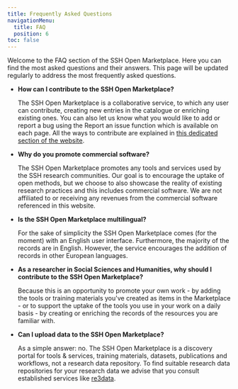 ```yaml
---
title: Frequently Asked Questions
navigationMenu:
  title: FAQ
  position: 6
toc: false
---
```


Welcome to the FAQ section of the SSH Open Marketplace. Here you can find the most asked questions
and their answers. This page will be updated regularly to address the most frequently asked
questions.

- **How can I contribute to the SSH Open Marketplace?**

  The SSH Open Marketplace is a collaborative service, to which any user can contribute, creating
  new entries in the catalogue or enriching existing ones. You can also let us know what you would
  like to add or report a bug using the Report an issue function which is available on each page.
  All the ways to contribute are explained in
  [this dedicated section of the website](/contribute/overview).

- **Why do you promote commercial software?**

  The SSH Open Marketplace promotes any tools and services used by the SSH research communities. Our
  goal is to encourage the uptake of open methods, but we choose to also showcase the reality of
  existing research practices and this includes commercial software. We are not affiliated to or
  receiving any revenues from the commercial software referenced in this website.

- **Is the SSH Open Marketplace multilingual?**

  For the sake of simplicity the SSH Open Marketplace comes (for the moment) with an English user
  interface. Furthermore, the majority of the records are in English. However, the service
  encourages the addition of records in other European languages.

- **As a researcher in Social Sciences and Humanities, why should I contribute to the SSH Open
  Marketplace?**

  Because this is an opportunity to promote your own work - by adding the tools or training
  materials you've created as items in the Marketplace - or to support the uptake of the tools you
  use in your work on a daily basis - by creating or enriching the records of the resources you are
  familiar with.

- **Can I upload data to the SSH Open Marketplace?**

  As a simple answer: no. The SSH Open Marketplace is a discovery portal for tools & services,
  training materials, datasets, publications and workflows, not a research data repository. To find
  suitable research data repositories for your research data we advise that you consult established
  services like [re3data](https://www.re3data.org/).
